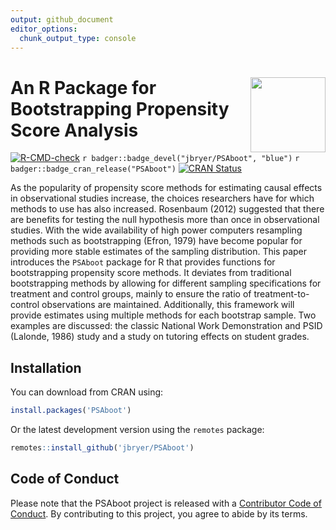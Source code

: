 ```yaml
---
output: github_document
editor_options: 
  chunk_output_type: console
---
```



# <img src="man/figures/PSAboot.png" align="right" width="120" align="right" /> An R Package for Bootstrapping Propensity Score Analysis

<!-- badges: start -->
[![R-CMD-check](https://github.com/jbryer/PSAboot/actions/workflows/R-CMD-check.yaml/badge.svg)](https://github.com/jbryer/PSAboot/actions/workflows/R-CMD-check.yaml)
`r badger::badge_devel("jbryer/PSAboot", "blue")`
`r badger::badge_cran_release("PSAboot")`
[![CRAN Status](https://badges.cranchecks.info/flavor/release/PSAboot.svg)](https://cran.r-project.org/web/checks/check_results_PSAboot.html)
<!-- badges: end -->


As the popularity of propensity score methods for estimating causal effects in observational studies increase, the choices researchers have for which methods to use has also increased. Rosenbaum (2012) suggested that there are benefits for testing the null hypothesis more than once in observational studies. With the wide availability of high power computers resampling methods such as bootstrapping (Efron, 1979) have become popular for providing more stable estimates of the sampling distribution. This paper introduces the `PSAboot` package for R that provides functions for bootstrapping propensity score methods. It deviates from traditional bootstrapping methods by allowing for different sampling specifications for treatment and control groups, mainly to ensure the ratio of treatment-to-control observations are maintained. Additionally, this framework will provide estimates using multiple methods for each bootstrap sample. Two examples are discussed: the classic National Work Demonstration and PSID (Lalonde, 1986) study and a study on tutoring effects on student grades.

## Installation

You can download from CRAN using:

```r
install.packages('PSAboot')
```

Or the latest development version using the `remotes` package:

```r
remotes::install_github('jbryer/PSAboot')
```

## Code of Conduct
  
Please note that the PSAboot project is released with a [Contributor Code of Conduct](https://contributor-covenant.org/version/2/1/CODE_OF_CONDUCT.html). By contributing to this project, you agree to abide by its terms.
